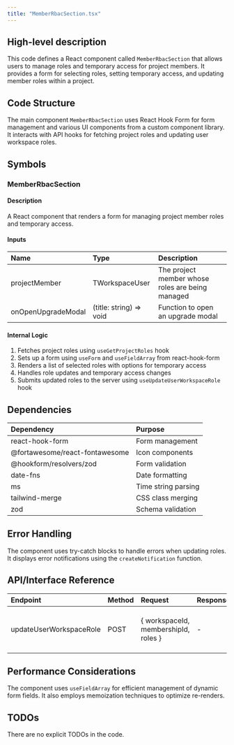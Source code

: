 ```yaml
---
title: "MemberRbacSection.tsx"
---
```


## High-level description
This code defines a React component called `MemberRbacSection` that allows users to manage roles and temporary access for project members. It provides a form for selecting roles, setting temporary access, and updating member roles within a project.

## Code Structure
The main component `MemberRbacSection` uses React Hook Form for form management and various UI components from a custom component library. It interacts with API hooks for fetching project roles and updating user workspace roles.

## Symbols

### MemberRbacSection
#### Description
A React component that renders a form for managing project member roles and temporary access.

#### Inputs
| Name | Type | Description |
|:-----|:-----|:------------|
| projectMember | TWorkspaceUser | The project member whose roles are being managed |
| onOpenUpgradeModal | (title: string) =&gt; void | Function to open an upgrade modal |

#### Internal Logic
1. Fetches project roles using `useGetProjectRoles` hook
2. Sets up a form using `useForm` and `useFieldArray` from react-hook-form
3. Renders a list of selected roles with options for temporary access
4. Handles role updates and temporary access changes
5. Submits updated roles to the server using `useUpdateUserWorkspaceRole` hook

## Dependencies
| Dependency | Purpose |
|:-----------|:--------|
| react-hook-form | Form management |
| @fortawesome/react-fontawesome | Icon components |
| @hookform/resolvers/zod | Form validation |
| date-fns | Date formatting |
| ms | Time string parsing |
| tailwind-merge | CSS class merging |
| zod | Schema validation |

## Error Handling
The component uses try-catch blocks to handle errors when updating roles. It displays error notifications using the `createNotification` function.

## API/Interface Reference
| Endpoint | Method | Request | Response | Description |
|:---------|:-------|:--------|:---------|:------------|
| updateUserWorkspaceRole | POST | { workspaceId, membershipId, roles } | - | Updates the roles for a project member |

## Performance Considerations
The component uses `useFieldArray` for efficient management of dynamic form fields. It also employs memoization techniques to optimize re-renders.

## TODOs
There are no explicit TODOs in the code.